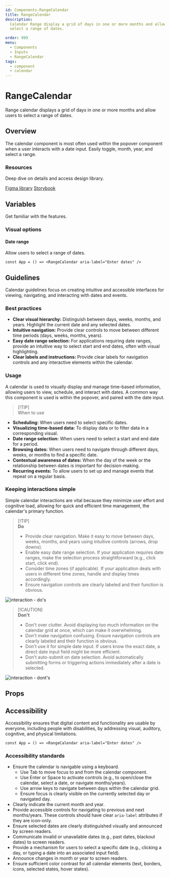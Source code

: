 ```yaml
---
id: Components-RangeCalendar
title: RangeCalendar
description:
  Calendar Range display a grid of days in one or more months and allow users to
  select a range of dates.

order: 999
menu:
  - Components
  - Inputs
  - RangeCalendar
tags:
  - component
  - calendar
---
```


# RangeCalendar

Range calendar displays a grid of days in one or more months and allow users to
select a range of dates.

## Overview

The calendar component is most often used within the popover component when a
user interacts with a date input. Easily toggle, month, year, and select a
range.

### Resources

Deep dive on details and access design library.

[Figma library](https://www.figma.com/design/AvtPX6g7OGGCRvNlatGOIY/NIMBUS-design-system?m=auto&node-id=5818-15651)
[Storybook](https://nimbus-storybook.vercel.app/?path=/docs/components-date-rangecalendar--docs)

## Variables

Get familiar with the features.

### Visual options

#### Date range

Allow users to select a range of dates.

```jsx-live
const App = () => <RangeCalendar aria-label="Enter dates" />
```

## Guidelines

Calendar guidelines focus on creating intuitive and accessible interfaces for
viewing, navigating, and interacting with dates and events.

### Best practices

- **Clear visual hierarchy:** Distinguish between days, weeks, months, and
  years. Highlight the current date and any selected dates.
- **Intuitive navigation:** Provide clear controls to move between different
  time periods (days, weeks, months, years).
- **Easy date range selection:** For applications requiring date ranges, provide
  an intuitive way to select start and end dates, often with visual
  highlighting.
- **Clear labels and instructions:** Provide clear labels for navigation
  controls and any interactive elements within the calendar.

### Usage

A calendar is used to visually display and manage time-based information,
allowing users to view, schedule, and interact with dates. A common way this
component is used is within the popover, and paired with the date input.

> [!TIP]\
> When to use

- **Scheduling:** When users need to select specific dates.
- **Visualizing time-based data:** To display data or to filter data in a
  corresponding visual.
- **Date range selection:** When users need to select a start and end date for a
  period.
- **Browsing dates:** When users need to navigate through different days, weeks,
  or months to find a specific date.
- **Contextual awareness of dates:** When the day of the week or the
  relationship between dates is important for decision-making.
- **Recurring events:** To allow users to set up and manage events that repeat
  on a regular basis.

### Keeping interactions simple

Simple calendar interactions are vital because they minimize user effort and
cognitive load, allowing for quick and efficient time management, the calendar's
primary function.

> [!TIP]\
> **Do**
>
> - Provide clear navigation. Make it easy to move between days, weeks, months,
>   and years using intuitive controls (arrows, drop downs).
> - Enable easy date range selection. If your application requires date ranges,
>   make the selection process straightforward (e.g., click start, click end).
> - Consider time zones (if applicable). If your application deals with users in
>   different time zones, handle and display times accordingly.
> - Ensure navigation controls are clearly labeled and their function is
>   obvious.

![interaction - do's](/images/range-calendar/interaction-do.png)

> [!CAUTION]\
> **Don't**
>
> - Don't over clutter. Avoid displaying too much information on the calendar
>   grid at once, which can make it overwhelming.
> - Don't make navigation confusing. Ensure navigation controls are clearly
>   labeled and their function is obvious.
> - Don't use it for simple date input. If users know the exact date, a direct
>   date input field might be more efficient.
> - Don't auto-submit on date selection. Avoid automatically submitting forms or
>   triggering actions immediately after a date is selected.

![interaction - dont's](/images/range-calendar/interaction-dont.png)

## Props

<PropsTable id="RangeCalendar" />

## Accessibility

Accessibility ensures that digital content and functionality are usable by
everyone, including people with disabilities, by addressing visual, auditory,
cognitive, and physical limitations.

```jsx-live
const App = () => <RangeCalendar aria-label="Enter dates" />
```

### Accessibility standards

- Ensure the calendar is navigable using a keyboard.
  - Use Tab to move focus to and from the calendar component.
  - Use Enter or Space to activate controls (e.g., to open/close the calendar,
    select a date, or navigate months/years).
  - Use arrow keys to navigate between days within the calendar grid.
  - Ensure focus is clearly visible on the currently selected day or navigated
    day.
- Clearly indicate the current month and year.
- Provide accessible controls for navigating to previous and next months/years.
  These controls should have clear `aria-label` attributes if they are
  icon-only.
- Ensure selected dates are clearly distinguished visually and announced by
  screen readers.
- Communicate invalid or unavailable dates (e.g., past dates, blackout dates) to
  screen readers.
- Provide a mechanism for users to select a specific date (e.g., clicking a day,
  or typing a date into an associated input field).
- Announce changes in month or year to screen readers.
- Ensure sufficient color contrast for all calendar elements (text, borders,
  icons, selected states, hover states).
